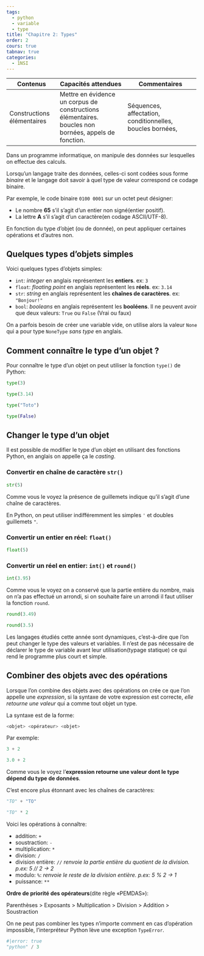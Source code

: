 ```yaml
---
tags:
  - python
  - variable
  - type
title: "Chapitre 2: Types"
order: 2
cours: true
tabnav: true
categories:
  - 1NSI
---
```


::: programme
+------------------------+---------------------------------+-----------------------------------+
| Contenus               | Capacités attendues             | Commentaires                      |
+========================+=================================+===================================+
| Constructions          | Mettre en évidence un corpus    | Séquences, affectation,           |
| élémentaires           | de constructions élémentaires.  | conditionnelles, boucles bornées, |
|                        | boucles non bornées, appels de  |                                   |
|                        | fonction.                       |                                   |
+------------------------+---------------------------------+-----------------------------------+
:::


::: intro

Dans un programme informatique, on manipule des données sur lesquelles on effectue des calculs.

Lorsqu'un langage traite des données, celles-ci sont codées sous forme _binaire_ et le langage doit
savoir à quel type de valeur correspond ce codage binaire.

Par exemple, le code binaire `0100 0001` sur un octet peut désigner:

- Le nombre **65** s'il s'agit d'un entier non signé(entier positif).
- La lettre **A** s'il s'agit d'un caractère(en codage ASCII/UTF-8).

En fonction du type d'objet (ou de donnée), on peut appliquer certaines opérations et d'autres non.

:::

## Quelques types d'objets simples

Voici quelques types d'objets simples:

- `int`: _integer_ en anglais représentent les **entiers**. ex: `3`
- `float`: _floating point_ en anglais représentent les **réels**. ex: `3.14`
- `str`: _string_ en anglais représentent les **chaînes de caractères**. ex: `"Bonjour!"`
- `bool`: _booleans_ en anglais représentent les **booléens**. Il ne peuvent avoir que deux
  valeurs: `True` ou `False` (Vrai ou faux)

::: {.plus titre="`NoneType`"}

On a parfois besoin de créer une variable vide, on utilise alors la
valeur `None` qui a pour type `NoneType` _sans type_ en anglais.

:::

## Comment connaître le type d'un objet ?

Pour connaître le type d'un objet on peut utiliser la fonction `type()` de Python:

```python
type(3)
```
```python
type(3.14)
```
```python
type("Toto")
```
```python
type(False)
```

## Changer le type d'un objet

Il est possible de modifier le type d'un objet en utilisant des fonctions Python, en anglais on
appelle ça le _casting_.

### Convertir en chaîne de caractère `str()`

```python
str(5)
```

Comme vous le voyez la présence de guillemets indique qu'il s'agit d'une chaîne de caractères.

En Python, on peut utiliser indifféremment les simples `'` et doubles guillemets `"`.

### Convertir un entier en réel: `float()`

```python
float(5)
```

### Convertir un réel en entier: `int()` et `round()`

```python
int(3.95)
```

Comme vous le voyez on a conservé que la partie entière du nombre, mais on n'a pas effectué un
arrondi, si on souhaite faire un arrondi il faut utiliser la fonction `round`.

```python
round(3.49)
```
```python
round(3.5)
```

::: {.plus titre="Typage dynamique"}

Les langages étudiés cette année sont dynamiques, c'est-à-dire
que l'on peut changer le type des valeurs et variables. Il n'est de pas nécessaire de déclarer le
type de variable avant leur utilisation(typage statique) ce qui rend le programme plus court et
simple.

:::

## Combiner des objets avec des opérations

Lorsque l'on combine des objets avec des opérations on crée ce que l'on appelle une _expression_,
si la syntaxe de votre expression est correcte, _elle retourne une valeur_ qui a comme tout objet
un type.

La syntaxe est de la forme:

```python
<objet> <opérateur> <objet>
```

Par exemple:

```python
3 + 2
```
```python
3.0 + 2
```
Comme vous le voyez l'**expression retourne une valeur dont le type dépend du type de données**.

C'est encore plus étonnant avec les chaînes de caractères:


```python
"TO" + "TO"
```
```python
"TO" * 2
```

Voici les opérations à connaître:

- addition: `+`
- soustraction: `-`
- multiplication: `*`
- division: `/`
- division entière: `//` _renvoie la partie entière du quotient de la division. p.ex: 5 // 2 -> 2_
- modulo: `%`: _renvoie le reste de la division entière. p.ex: 5 % 2 -> 1_
- puissance: `**`

::: prop
**Ordre de priorité des opérateurs**(dite règle «PEMDAS»):

Parenthèses > Exposants > Multiplication > Division > Addition > Soustraction
:::

On ne peut pas combiner les types n'importe comment en cas d'opération impossible, l'interpréteur
Python lève une exception `TypeError`.

```python
#|error: true
"python" / 3
```

